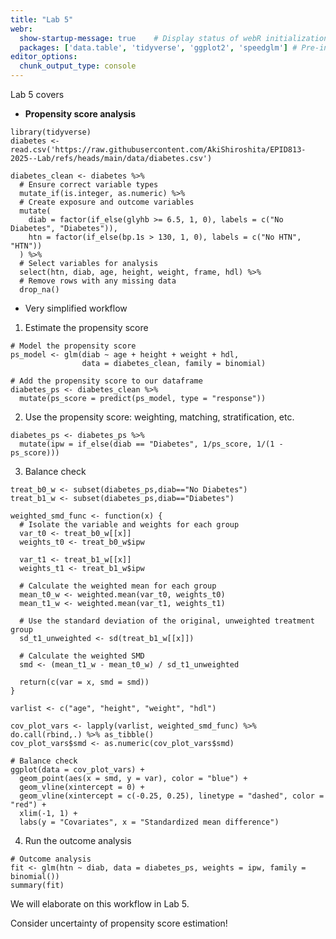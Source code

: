 ```yaml
---
title: "Lab 5"
webr:  
  show-startup-message: true    # Display status of webR initialization
  packages: ['data.table', 'tidyverse', 'ggplot2', 'speedglm'] # Pre-install dependency
editor_options: 
  chunk_output_type: console
---
```


Lab 5 covers 

* **Propensity score analysis** 

```webr
library(tidyverse)
diabetes <- read.csv('https://raw.githubusercontent.com/AkiShiroshita/EPID813-2025--Lab/refs/heads/main/data/diabetes.csv')

diabetes_clean <- diabetes %>%
  # Ensure correct variable types
  mutate_if(is.integer, as.numeric) %>%
  # Create exposure and outcome variables
  mutate(
    diab = factor(if_else(glyhb >= 6.5, 1, 0), labels = c("No Diabetes", "Diabetes")),
    htn = factor(if_else(bp.1s > 130, 1, 0), labels = c("No HTN", "HTN"))
  ) %>%
  # Select variables for analysis
  select(htn, diab, age, height, weight, frame, hdl) %>%
  # Remove rows with any missing data
  drop_na()
```

* Very simplified workflow

1. Estimate the propensity score

```webr
# Model the propensity score
ps_model <- glm(diab ~ age + height + weight + hdl,
                data = diabetes_clean, family = binomial)

# Add the propensity score to our dataframe
diabetes_ps <- diabetes_clean %>%
  mutate(ps_score = predict(ps_model, type = "response"))
```

2. Use the propensity score: weighting, matching, stratification, etc.

```webr
diabetes_ps <- diabetes_ps %>%
  mutate(ipw = if_else(diab == "Diabetes", 1/ps_score, 1/(1 - ps_score)))
```

3. Balance check

```webr
treat_b0_w <- subset(diabetes_ps,diab=="No Diabetes")
treat_b1_w <- subset(diabetes_ps,diab=="Diabetes")

weighted_smd_func <- function(x) {
  # Isolate the variable and weights for each group
  var_t0 <- treat_b0_w[[x]]
  weights_t0 <- treat_b0_w$ipw
  
  var_t1 <- treat_b1_w[[x]]
  weights_t1 <- treat_b1_w$ipw
  
  # Calculate the weighted mean for each group
  mean_t0_w <- weighted.mean(var_t0, weights_t0)
  mean_t1_w <- weighted.mean(var_t1, weights_t1)
  
  # Use the standard deviation of the original, unweighted treatment group
  sd_t1_unweighted <- sd(treat_b1_w[[x]])
  
  # Calculate the weighted SMD
  smd <- (mean_t1_w - mean_t0_w) / sd_t1_unweighted
  
  return(c(var = x, smd = smd))
}

varlist <- c("age", "height", "weight", "hdl")

cov_plot_vars <- lapply(varlist, weighted_smd_func) %>% do.call(rbind,.) %>% as_tibble() 
cov_plot_vars$smd <- as.numeric(cov_plot_vars$smd)

# Balance check
ggplot(data = cov_plot_vars) + 
  geom_point(aes(x = smd, y = var), color = "blue") + 
  geom_vline(xintercept = 0) +
  geom_vline(xintercept = c(-0.25, 0.25), linetype = "dashed", color = "red") +
  xlim(-1, 1) +
  labs(y = "Covariates", x = "Standardized mean difference") 
```


4. Run the outcome analysis

```webr
# Outcome analysis
fit <- glm(htn ~ diab, data = diabetes_ps, weights = ipw, family = binomial())
summary(fit)
```

We will elaborate on this workflow in Lab 5.

:::callout-note
Consider uncertainty of propensity score estimation!
:::
